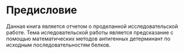 # Предисловие {.unnumbered}

Данная книга является отчетом о проделанной исследовательской работе. Тема иследовательской работы является предсказание с помощью математических методов антигенных детерминант по исходным последовательностям белков.
